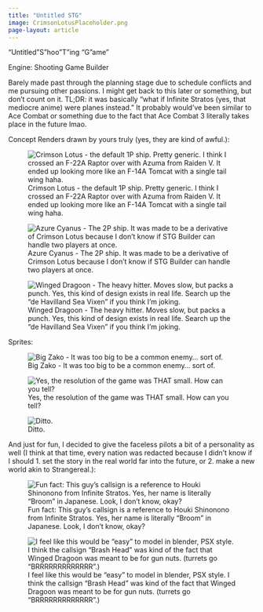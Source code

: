 ```yaml
---
title: "Untitled STG"
image: CrimsonLotusPlaceholder.png
page-layout: article
---
```


"Untitled "S"hoo"T"ing "G"ame"

Engine: Shooting Game Builder

Barely made past through the planning stage due to schedule conflicts and me pursuing other passions. I might get back to this later or something, but don't count on it. TL;DR: it was basically "what if Infinite Stratos (yes, that mediocre anime) were planes instead." It probably would've been similar to Ace Combat or something due to the fact that Ace Combat 3 literally takes place in the future lmao.

Concept Renders drawn by yours truly (yes, they are kind of awful.):

![Crimson Lotus - the default 1P ship. Pretty generic. I think I crossed an F-22A Raptor over with Azuma from Raiden V. It ended up looking more like an F-14A Tomcat with a single tail wing haha.](images/CrimsonLotusPlaceholder.png)

![Azure Cyanus - The 2P ship. It was made to be a derivative of Crimson Lotus because I don't know if STG Builder can handle two players at once.](images/AzureCyanusPlaceholder.png)

![Winged Dragoon - The heavy hitter. Moves slow, but packs a punch. Yes, this kind of design exists in real life. Search up the "de Havilland Sea Vixen" if you think I'm joking.](images/WingedDragoonPlaceholder.png)

Sprites:

![Big Zako - It was too big to be a common enemy... sort of.](images/BigZako-Sheet.png)

![Yes, the resolution of the game was THAT small. How can you tell?](images/Aseprite.png)

![Ditto.](images/Aseprite2.png)

And just for fun, I decided to give the faceless pilots a bit of a personality as well (I think at that time, every nation was redacted because I didn't know if I should 1. set the story in the real world far into the future, or 2. make a new world akin to Strangereal.):

![Fun fact: This guy's callsign is a reference to Houki Shinonono from Infinite Stratos. Yes, her name is literally "Broom" in Japanese. Look, I don't know, okay?](images/CRIMSONLOTUSINFO.png)

![I feel like this would be "easy" to model in blender, PSX style. I think the callsign "Brash Head" was kind of the fact that Winged Dragoon was meant to be for gun nuts. (turrets go "BRRRRRRRRRRRRR".)](images/WINGEDDRAGOONINFO.png)